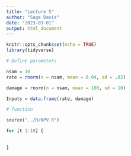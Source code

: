 ```yaml
---
title: "Lecture 5"
author: "Sage Davis"
date: "2023-03-01"
output: html_document
---
```


```r
knitr::opts_chunk$set(echo = TRUE)
library(tidyverse)

```

```r

# Define parameters

nsam = 10
rate = rnorm(n = nsam, mean = 0.04, sd = .02)

damage = rnorm(n = nsam, mean = 100, sd = 10)

Inputs = data.frame(rate, damage)

```

```r

# function 

source("../R/NPV.R")

```

```r

for [t 1:10] {
  
  
}




```

